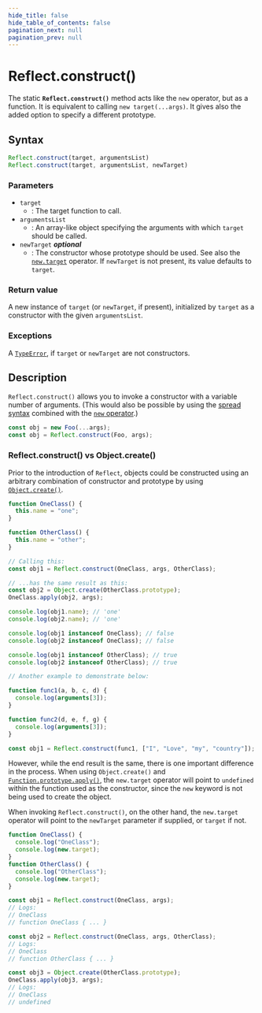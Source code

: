 ```yaml
---
hide_title: false
hide_table_of_contents: false
pagination_next: null
pagination_prev: null
---
```

# Reflect.construct()

The static **`Reflect.construct()`** method acts like the
`new` operator, but as a function. It is equivalent to
calling `new target(...args)`. It gives also the added option to specify a
different prototype.

## Syntax

```js
Reflect.construct(target, argumentsList)
Reflect.construct(target, argumentsList, newTarget)
```

### Parameters

- `target`
  - : The target function to call.
- `argumentsList`
  - : An array-like object specifying the arguments with which
    `target` should be called.
- `newTarget` _**optional**_
  - : The constructor whose prototype should be used. See also the [`new.target`](https://developer.mozilla.org/docs/Web/JavaScript/Reference/Operators/new.target)
    operator. If `newTarget` is not present, its value defaults
    to `target`.

### Return value

A new instance of `target` (or `newTarget`,
if present), initialized by `target` as a constructor with the
given `argumentsList`.

### Exceptions

A [`TypeError`](../../globals/TypeError/TypeError.mdx), if `target` or
`newTarget` are not constructors.

## Description

`Reflect.construct()` allows you to invoke a constructor with a variable
number of arguments. (This would also be possible by using the
[spread syntax](https://developer.mozilla.org/docs/Web/JavaScript/Reference/Operators/Spread_syntax) combined with the
[`new` operator](https://developer.mozilla.org/docs/Web/JavaScript/Reference/Operators/new).)

```js
const obj = new Foo(...args);
const obj = Reflect.construct(Foo, args);
```

### Reflect.construct() vs Object.create()

Prior to the introduction of `Reflect`, objects could be constructed using
an arbitrary combination of constructor and prototype by using
[`Object.create()`](../../globals/Object/create.mdx).

```js
function OneClass() {
  this.name = "one";
}

function OtherClass() {
  this.name = "other";
}

// Calling this:
const obj1 = Reflect.construct(OneClass, args, OtherClass);

// ...has the same result as this:
const obj2 = Object.create(OtherClass.prototype);
OneClass.apply(obj2, args);

console.log(obj1.name); // 'one'
console.log(obj2.name); // 'one'

console.log(obj1 instanceof OneClass); // false
console.log(obj2 instanceof OneClass); // false

console.log(obj1 instanceof OtherClass); // true
console.log(obj2 instanceof OtherClass); // true

// Another example to demonstrate below:

function func1(a, b, c, d) {
  console.log(arguments[3]);
}

function func2(d, e, f, g) {
  console.log(arguments[3]);
}

const obj1 = Reflect.construct(func1, ["I", "Love", "my", "country"]);
```

However, while the end result is the same, there is one important difference in the
process. When using `Object.create()` and
[`Function.prototype.apply()`](../../globals/Function/prototype/apply.mdx), the `new.target` operator will
point to `undefined` within the function used as the constructor, since the
`new` keyword is not being used to create the object.

When invoking `Reflect.construct()`, on the other hand, the
`new.target` operator will point to the `newTarget`
parameter if supplied, or `target` if not.

```js
function OneClass() {
  console.log("OneClass");
  console.log(new.target);
}
function OtherClass() {
  console.log("OtherClass");
  console.log(new.target);
}

const obj1 = Reflect.construct(OneClass, args);
// Logs:
// OneClass
// function OneClass { ... }

const obj2 = Reflect.construct(OneClass, args, OtherClass);
// Logs:
// OneClass
// function OtherClass { ... }

const obj3 = Object.create(OtherClass.prototype);
OneClass.apply(obj3, args);
// Logs:
// OneClass
// undefined
```
